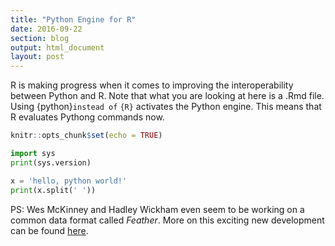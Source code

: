 ```yaml
---
title: "Python Engine for R"
date: 2016-09-22
section: blog
output: html_document
layout: post
---
```


R is making progress when it comes to improving the interoperability between Python and R. Note that what you are looking at here is a .Rmd file. Using ``` ```{python}``` instead of ``` ```{R}``` activates the Python engine. This means that R evaluates Pythong commands now.


```r
knitr::opts_chunk$set(echo = TRUE)
```

```python
import sys
print(sys.version)
```

```python
x = 'hello, python world!'
print(x.split(' '))
```

PS: Wes McKinney and Hadley Wickham even seem to be working on a common data format called *Feather*. More on this exciting new development can be found [here](https://blog.rstudio.org/2016/03/29/feather/). 